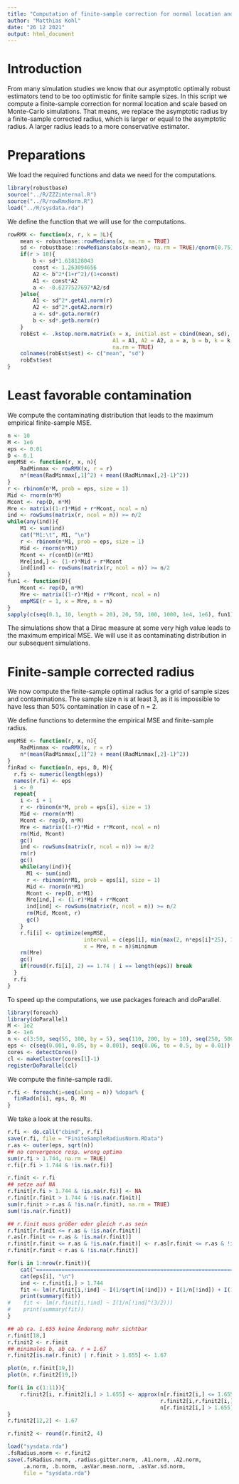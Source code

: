 ```yaml
---
title: "Computation of finite-sample correction for normal location and scale"
author: "Matthias Kohl"
date: "26 12 2021"
output: html_document
---
```


# Introduction

From many simulation studies we know that our asymptotic optimally robust 
estimators tend to be too optimistic for finite sample sizes. In this
script we compute a finite-sample correction for normal location and scale 
based on Monte-Carlo simulations. That means, we replace the asymptotic radius
by a finite-sample corrected radius, which is larger or equal to the asymptotic
radius. A larger radius leads to a more conservative estimator.


# Preparations

We load the required functions and data we need for the computations.

```r
library(robustbase)
source("../R/ZZZinternal.R")
source("../R/rowRmxNorm.R")
load("../R/sysdata.rda")
```

We define the function that we will use for the computations.

```r
rowRMX <- function(x, r, k = 3L){
    mean <- robustbase::rowMedians(x, na.rm = TRUE)
    sd <- robustbase::rowMedians(abs(x-mean), na.rm = TRUE)/qnorm(0.75)
    if(r > 10){
        b <- sd*1.618128043
        const <- 1.263094656
        A2 <- b^2*(1+r^2)/(1+const)
        A1 <- const*A2
        a <- -0.6277527697*A2/sd
    }else{
        A1 <- sd^2*.getA1.norm(r)
        A2 <- sd^2*.getA2.norm(r)
        a <- sd*.geta.norm(r)
        b <- sd*.getb.norm(r)
    }
    robEst <- .kstep.norm.matrix(x = x, initial.est = cbind(mean, sd), 
                                 A1 = A1, A2 = A2, a = a, b = b, k = k,
                                 na.rm = TRUE)
    colnames(robEst$est) <- c("mean", "sd")
    robEst$est
}
```


# Least favorable contamination

We compute the contaminating distribution that leads to the maximum empirical
finite-sample MSE. 

```r
n <- 10
M <- 1e6
eps <- 0.01
D <- 0.1
empMSE <- function(r, x, n){
    RadMinmax <- rowRMX(x, r = r)
    n*(mean(RadMinmax[,1]^2) + mean((RadMinmax[,2]-1)^2))
}
r <- rbinom(n*M, prob = eps, size = 1)
Mid <- rnorm(n*M)
Mcont <- rep(D, n*M)
Mre <- matrix((1-r)*Mid + r*Mcont, ncol = n)
ind <- rowSums(matrix(r, ncol = n)) >= n/2
while(any(ind)){
    M1 <- sum(ind)
    cat("M1:\t", M1, "\n")
    r <- rbinom(n*M1, prob = eps, size = 1)
    Mid <- rnorm(n*M1)
    Mcont <- r(contD)(n*M1)
    Mre[ind,] <- (1-r)*Mid + r*Mcont
    ind[ind] <- rowSums(matrix(r, ncol = n)) >= n/2
}
fun1 <- function(D){
    Mcont <- rep(D, n*M)
    Mre <- matrix((1-r)*Mid + r*Mcont, ncol = n)
    empMSE(r = 1, x = Mre, n = n)
}
sapply(c(seq(0.1, 10, length = 20), 20, 50, 100, 1000, 1e4, 1e6), fun1)
```

The simulations show that a Dirac measure at some very high value leads to 
the maximum empirical MSE. We will use it as contaminating distribution in our
subsequent simulations.


# Finite-sample corrected radius

We now compute the finite-sample optimal radius for a grid of sample sizes
and contaminations. The sample size n is at least 3, as it is impossible to 
have less than 50% contamination in case of n = 2.

We define functions to determine the empirical MSE and finite-sample radius.

```r
empMSE <- function(r, x, n){
    RadMinmax <- rowRMX(x, r = r)
    n*(mean(RadMinmax[,1]^2) + mean((RadMinmax[,2]-1)^2))
}
finRad <- function(n, eps, D, M){
  r.fi <- numeric(length(eps))
  names(r.fi) <- eps
  i <- 0
  repeat{
    i <- i + 1
    r <- rbinom(n*M, prob = eps[i], size = 1)
    Mid <- rnorm(n*M)
    Mcont <- rep(D, n*M)
    Mre <- matrix((1-r)*Mid + r*Mcont, ncol = n)
    rm(Mid, Mcont)
    gc()
    ind <- rowSums(matrix(r, ncol = n)) >= n/2
    rm(r)
    gc()
    while(any(ind)){
      M1 <- sum(ind)
      r <- rbinom(n*M1, prob = eps[i], size = 1)
      Mid <- rnorm(n*M1)
      Mcont <- rep(D, n*M1)
      Mre[ind,] <- (1-r)*Mid + r*Mcont
      ind[ind] <- rowSums(matrix(r, ncol = n)) >= n/2
      rm(Mid, Mcont, r)
      gc()
    }
    r.fi[i] <- optimize(empMSE, 
                        interval = c(eps[i], min(max(2, n*eps[i]*25), 10)), 
                        x = Mre, n = n)$minimum
    rm(Mre)
    gc()
    if(round(r.fi[i], 2) == 1.74 | i == length(eps)) break
  }
  r.fi
}
```

To speed up the computations, we use packages foreach and doParallel.

```r
library(foreach)
library(doParallel)
M <- 1e2
D <- 1e6
n <- c(3:50, seq(55, 100, by = 5), seq(110, 200, by = 10), seq(250, 500, by = 25))
eps <- c(seq(0.001, 0.05, by = 0.001), seq(0.06, to = 0.5, by = 0.01))
cores <- detectCores()
cl <- makeCluster(cores[1]-1)
registerDoParallel(cl)
```

We compute the finite-sample radii.

```r
r.fi <- foreach(i=seq(along = n)) %dopar% {
  finRad(n[i], eps, D, M)
}
```

We take a look at the results.

```r
r.fi <- do.call("cbind", r.fi)
save(r.fi, file = "FiniteSampleRadiusNorm.RData")
r.as <- outer(eps, sqrt(n))
## no convergence resp. wrong optima
sum(r.fi > 1.744, na.rm = TRUE)
r.fi[r.fi > 1.744 & !is.na(r.fi)]
```

```r
r.finit <- r.fi
## setze auf NA
r.finit[r.fi > 1.744 & !is.na(r.fi)] <- NA
r.finit[r.finit > 1.744 & !is.na(r.finit)]
sum(r.finit > r.as & !is.na(r.finit), na.rm = TRUE)
sum(!is.na(r.finit))

## r.finit muss größer oder gleich r.as sein
r.finit[r.finit <= r.as & !is.na(r.finit)]
r.as[r.finit <= r.as & !is.na(r.finit)]
r.finit[r.finit <= r.as & !is.na(r.finit)] <- r.as[r.finit <= r.as & !is.na(r.finit)]
r.finit[r.finit < r.as & !is.na(r.finit)]

for(i in 1:nrow(r.finit)){
    cat("====================================================================\n")
    cat(eps[i], "\n")
    ind <- r.finit[i,] > 1.744
    fit <- lm(r.finit[i,!ind] ~ I(1/sqrt(n[!ind])) + I(1/n[!ind]) + I(1/n[!ind]^(3/2)))
    print(summary(fit))
#    fit <- lm(r.finit[i,!ind] ~ I(1/n[!ind]^(3/2)))
#    print(summary(fit))
}

## ab ca. 1.655 keine Änderung mehr sichtbar
r.finit[18,]
r.finit2 <- r.finit
## minimales b, ab ca. r = 1.67
r.finit2[is.na(r.finit) | r.finit > 1.655] <- 1.67

plot(n, r.finit[19,])
plot(n, r.finit2[19,])

for(i in c(1:11)){
    r.finit2[i, r.finit2[i,] > 1.655] <- approx(n[r.finit2[i,] <= 1.655], 
                                                r.finit2[i,r.finit2[i,] <= 1.655], 
                                                n[r.finit2[i,] > 1.655], rule = 2)$y
}
r.finit2[12,2] <- 1.67

r.finit2 <- round(r.finit2, 4)

load("sysdata.rda")
.fsRadius.norm <- r.finit2
save(.fsRadius.norm, .radius.gitter.norm, .A1.norm, .A2.norm, 
     .a.norm, .b.norm, .asVar.mean.norm, .asVar.sd.norm, 
     file = "sysdata.rda")
```
